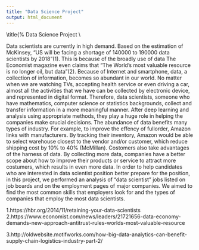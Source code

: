 ```yaml
---
title: "Data Science Project"
output: html_document
---
```


\title{%
  Data Science Project \\
 
 \author{Feiyang Zheng}

\textbf{Introduction}

Data scientists are currently in high demand. Based on the estimation of McKinsey, "US will be facing a shortage of 140000 to 190000 data scientists by 2018"(1). This is because of the broadly use of data The Economist magazine even claims that "The World's most valuable resource is no longer oil, but data"(2). Because of Internet and smartphone, data, a collection of information, becomes so abundant in our world. No matter when we are watching TVs, accepting health service or even driving a car, almost all the activities that we have can be collected by electronic device, and represented in digital format. Therefore, data scientists, someone who have mathematics, computer science or statistics backgrounds, collect and transfer information in a more meaningful manner. After deep learning and analysis using appropriate methods, they play a huge role in helping the companies make crucial decisions. 
The abundance of data benefits many types of industry. For example, to improve the effency of fullorder, Amazon links with manufacturers. By tracking their inventory, Amazon would be able to select warehouse closest to the vendor and/or customer, which reduce shipping cost by 10% to 40% (McMillan). Costomers also take advantages of the harness of data. By collecting more data, companies have a better scope about how to improve their products or service to attract more costumers, which results in even more data. 
In order to help candidates who are interested in data scientist position better prepare for the position, in this project, we performed an analysis of “data scientist” jobs listed on job boards and on the employment pages of major companies. We aimed to find the most common skills that employers look for and the types of companies that employ the most data scientists.  

\textbf{Method}









1.https://hbr.org/2014/11/retaining-your-data-scientists
2.https://www.economist.com/news/leaders/21721656-data-economy-demands-new-approach-antitrust-rules-worlds-most-valuable-resource


3.http://oldwebsite.motifworks.com/how-big-data-analytics-can-benefit-supply-chain-logistics-industry-part-2/

